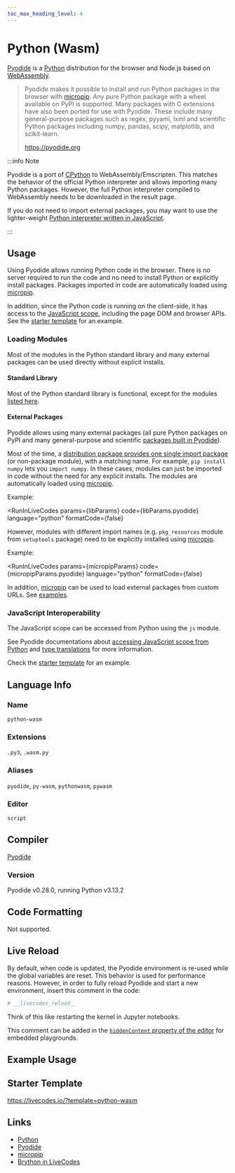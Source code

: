 ```yaml
---
toc_max_heading_level: 4
---
```


# Python (Wasm)


[Pyodide](https://pyodide.org) is a [Python](https://www.python.org/) distribution for the browser and Node.js based on [WebAssembly](https://webassembly.org/).

> Pyodide makes it possible to install and run Python packages in the browser with [micropip](https://micropip.pyodide.org). Any pure Python package with a wheel available on PyPI is supported. Many packages with C extensions have also been ported for use with Pyodide. These include many general-purpose packages such as regex, pyyaml, lxml and scientific Python packages including numpy, pandas, scipy, matplotlib, and scikit-learn.
>
> https://pyodide.org

:::info Note

Pyodide is a port of [CPython](https://github.com/python/cpython) to WebAssembly/Emscripten. This matches the behavior of the official Python interpreter and allows importing many Python packages. However, the full Python interpreter compiled to WebAssembly needs to be downloaded in the result page.

If you do not need to import external packages, you may want to use the lighter-weight [Python interpreter written in JavaScript](./python.mdx).

:::

## Usage

Using Pyodide allows running Python code in the browser. There is no server required to run the code and no need to install Python or explicitly install packages. Packages imported in code are automatically loaded using [micropip](https://micropip.pyodide.org).

In addition, since the Python code is running on the client-side, it has access to the [JavaScript scope](#javascript-interoperability), including the page DOM and browser APIs. See the [starter template](#starter-template) for an example.

### Loading Modules

Most of the modules in the Python standard library and many external packages can be used directly without explicit installs.

#### Standard Library

Most of the Python standard library is functional, except for the modules [listed here](https://pyodide.org/en/stable/usage/wasm-constraints.html).

#### External Packages

Pyodide allows using many external packages (all pure Python packages on PyPI and many general-purpose and scientific [packages built in Pyodide](https://pyodide.org/en/stable/usage/packages-in-pyodide.html)).

Most of the time, a [distribution package provides one single import package](https://packaging.python.org/en/latest/discussions/distribution-package-vs-import-package/) (or non-package module), with a matching name. For example, `pip install numpy` lets you `import numpy`. In these cases, modules can just be imported in code without the need for any explicit installs. The modules are automatically loaded using [micropip](https://micropip.pyodide.org).

Example:

<!-- prettier-ignore -->

<RunInLiveCodes
  params={libParams}
  code={libParams.pyodide}
  language="python"
  formatCode={false}
></RunInLiveCodes>

However, modules with different import names (e.g. `pkg_resources` module from `setuptools` package) need to be explicitly installed using [micropip](https://micropip.pyodide.org).

Example:

<!-- prettier-ignore -->

<RunInLiveCodes
  params={micropipParams}
  code={micropipParams.pyodide}
  language="python"
  formatCode={false}
></RunInLiveCodes>

In addition, [micropip](https://micropip.pyodide.org) can be used to load external packages from custom URLs. See [examples](https://micropip.pyodide.org/en/stable/project/usage.html#examples).

### JavaScript Interoperability

The JavaScript scope can be accessed from Python using the `js` module.

See Pyodide documentations about [accessing JavaScript scope from Python](https://pyodide.org/en/stable/usage/quickstart.html#accessing-javascript-scope-from-python) and [type translations](https://pyodide.org/en/stable/usage/type-conversions.html) for more information.

Check the [starter template](#starter-template) for an example.

## Language Info

### Name

`python-wasm`

### Extensions

`.py3`, `.wasm.py`

### Aliases

`pyodide`, `py-wasm`, `pythonwasm`, `pywasm`

### Editor

`script`

## Compiler

[Pyodide](https://pyodide.org)

### Version

Pyodide v0.28.0, running Python v3.13.2

## Code Formatting

Not supported.

## Live Reload

By default, when code is updated, the Pyodide environment is re-used while the global variables are reset. This behavior is used for performance reasons. However, in order to fully reload Pyodide and start a new environment, insert this comment in the code:

```python
# __livecodes_reload__
```

Think of this like restarting the kernel in Jupyter notebooks.

This comment can be added in the [`hiddenContent` property of the editor](../configuration/configuration-object.mdx#markup) for embedded playgrounds.

## Example Usage

<!-- prettier-ignore -->

<LiveCodes params={params} height="80vh"></LiveCodes>

## Starter Template

https://livecodes.io/?template=python-wasm

## Links

- [Python](https://www.python.org/)
- [Pyodide](https://pyodide.org)
- [micropip](https://micropip.pyodide.org)
- [Brython in LiveCodes](./python.mdx)
